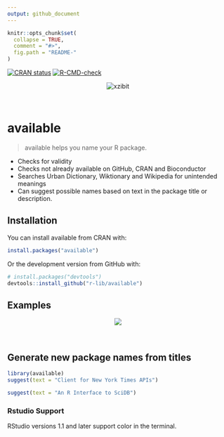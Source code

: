 ```yaml
---
output: github_document
---
```


<!-- README.md is generated from README.Rmd. Please edit that file -->

```r
knitr::opts_chunk$set(
  collapse = TRUE,
  comment = "#>",
  fig.path = "README-"
)
```

<!-- badges: start -->
[![CRAN status](http://www.r-pkg.org/badges/version/available)](https://cran.r-project.org/package=available)
[![R-CMD-check](https://github.com/r-lib/available/actions/workflows/R-CMD-check.yaml/badge.svg)](https://github.com/r-lib/available/actions/workflows/R-CMD-check.yaml)
<!-- badges: end -->

<p align="center">
  <img src="http://i.imgur.com/1KZn3Z5.jpg" alt="xzibit">
</p>
\ 

# available

> available helps you name your R package.

- Checks for validity
- Checks not already available on GitHub, CRAN and Bioconductor
- Searches Urban Dictionary, Wiktionary and Wikipedia for unintended meanings
- Can suggest possible names based on text in the package title or description.

## Installation

You can install available from CRAN with:

```r
install.packages("available")
```

Or the development version from GitHub with:

```r
# install.packages("devtools")
devtools::install_github("r-lib/available")
```

## Examples

<p align="center">
  <img src="http://i.imgur.com/tA1VdaH.png">
</p>
\ 

## Generate new package names from titles
```r
library(available)
suggest(text = "Client for New York Times APIs")

suggest(text = "An R Interface to SciDB")
```

### Rstudio Support
RStudio versions 1.1 and later support color in the terminal.
